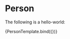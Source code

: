 
<Meta title="Graph/Person" component={Person} />


# Person

The following is a hello-world:

<Canvas withSource="none">
  <Story
    name="Me"
    args={{
      message: 'world',
    }}
  >
    {PersonTemplate.bind({})}
  </Story>
</Canvas>
